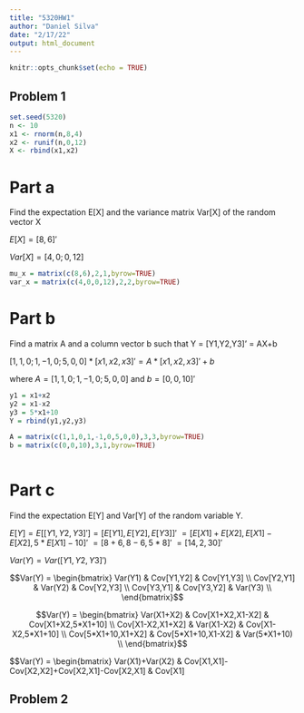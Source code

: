 ---
title: "5320HW1"
author: "Daniel Silva"
date: "2/17/22"
output: html_document
---

```{r setup, include=FALSE}
knitr::opts_chunk$set(echo = TRUE)
```

## Problem 1 

```{r}
set.seed(5320)
n <- 10
x1 <- rnorm(n,8,4)
x2 <- runif(n,0,12)
X <- rbind(x1,x2)
```

# Part a

Find the expectation E[X] and the variance matrix Var[X] of the random vector X

$E[X] = [8,6]'$

$Var[X] = [4,0;0,12]$

```{r}
mu_x = matrix(c(8,6),2,1,byrow=TRUE)
var_x = matrix(c(4,0,0,12),2,2,byrow=TRUE)
```

# Part b 

Find a matrix A and a column vector b such that Y = [Y1,Y2,Y3]' = AX+b

$[1,1,0;1,-1,0;5,0,0]*[x1,x2,x3]' = A*[x1,x2,x3]' + b$

where $A = [1,1,0;1,-1,0;5,0,0]$ and $b = [0,0,10]'$

```{r}
y1 = x1+x2
y2 = x1-x2
y3 = 5*x1+10
Y = rbind(y1,y2,y3)

A = matrix(c(1,1,0,1,-1,0,5,0,0),3,3,byrow=TRUE)
b = matrix(c(0,0,10),3,1,byrow=TRUE)
 
```

# Part c 

Find the expectation E[Y] and Var[Y] of the random variable Y. 

$E[Y] = E[[Y1,Y2,Y3]'] = [E[Y1],E[Y2],E[Y3]]'$ 
$= [ E[X1]+E[X2],E[X1]-E[X2],5*E[X1]-10]'$
$= [ 8+6, 8-6, 5*8 ]'$
$= [14, 2, 30]'$

$Var(Y) = Var([Y1,Y2,Y3]')$

$$Var(Y) = \begin{bmatrix} Var(Y1) & Cov[Y1,Y2] & Cov[Y1,Y3] \\
 Cov[Y2,Y1] & Var(Y2) & Cov[Y2,Y3] \\
Cov[Y3,Y1] & Cov[Y3,Y2] & Var(Y3) \\
\end{bmatrix}$$


$$Var(Y) = \begin{bmatrix} Var(X1+X2) & Cov[X1+X2,X1-X2] & Cov[X1+X2,5*X1+10] \\
Cov[X1-X2,X1+X2] & Var(X1-X2) & Cov[X1-X2,5*X1+10] \\
Cov[5*X1+10,X1+X2] & Cov[5*X1+10,X1-X2] & Var(5*X1+10) \\
\end{bmatrix}$$

$$Var(Y) = \begin{bmatrix} Var(X1)+Var(X2) & Cov[X1,X1]-Cov[X2,X2]+Cov[X2,X1]-Cov[X2,X1] & Cov[X1]

## Problem 2


